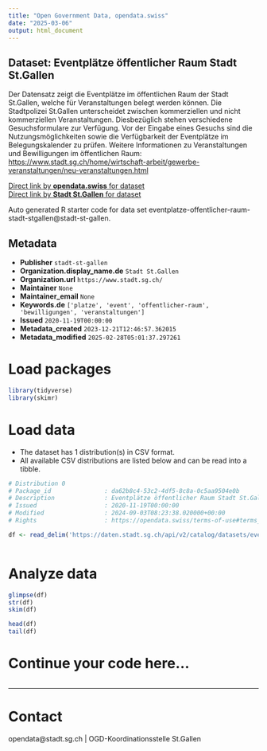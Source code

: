 ```yaml
---
title: "Open Government Data, opendata.swiss"
date: "2025-03-06"
output: html_document
---
```


## Dataset: Eventplätze öffentlicher Raum Stadt St.Gallen

Der Datensatz zeigt die Eventplätze im öffentlichen Raum der Stadt St.Gallen, welche für Veranstaltungen belegt werden können. Die Stadtpolizei St.Gallen unterscheidet zwischen kommerziellen und nicht kommerziellen Veranstaltungen. Diesbezüglich stehen verschiedene Gesuchsformulare zur Verfügung. Vor der Eingabe eines Gesuchs sind die Nutzungsmöglichkeiten sowie die Verfügbarkeit der Eventplätze im Belegungskalender zu prüfen. Weitere Informationen zu Veranstaltungen und Bewilligungen im öffentlichen Raum: [https://www.stadt.sg.ch/home/wirtschaft-arbeit/gewerbe-veranstaltungen/neu-veranstaltungen.html](https://www.stadt.sg.ch/home/wirtschaft-arbeit/gewerbe-veranstaltungen/neu-veranstaltungen.html)[](https://www.stadt.sg.ch/home/wirtschaft-arbeit/gewerbe-veranstaltungen/neu-veranstaltungen.html)

[Direct link by **opendata.swiss** for dataset](https://opendata.swiss/de/dataset/eventplatze-offentlicher-raum-stadt-st-gallen)<br>
[Direct link by **Stadt St.Gallen** for dataset](https://daten.stadt.sg.ch/explore/dataset/eventplatze-offentlicher-raum-stadt-stgallen/)

Auto generated R starter code for data set eventplatze-offentlicher-raum-stadt-stgallen@stadt-st-gallen.

## Metadata

- **Publisher** `stadt-st-gallen`
- **Organization.display_name.de** `Stadt St.Gallen`
- **Organization.url** `https://www.stadt.sg.ch/`
- **Maintainer** `None`
- **Maintainer_email** `None`
- **Keywords.de** `['platze', 'event', 'offentlicher-raum', 'bewilligungen', 'veranstaltungen']`
- **Issued** `2020-11-19T00:00:00`
- **Metadata_created** `2023-12-21T12:46:57.362015`
- **Metadata_modified** `2025-02-28T05:01:37.297261`


# Load packages

```r

library(tidyverse)
library(skimr)

```

# Load data

-   The dataset has 1 distribution(s) in CSV format.
-   All available CSV distributions are listed below and can be read into a tibble.

```r

# Distribution 0
# Package_id               : da62b8c4-53c2-4df5-8c8a-0c5aa9504e0b
# Description              : Eventplätze öffentlicher Raum Stadt St.Gallen (csv)
# Issued                   : 2020-11-19T00:00:00
# Modified                 : 2024-09-03T08:23:38.020000+00:00
# Rights                   : https://opendata.swiss/terms-of-use#terms_by

df <- read_delim('https://daten.stadt.sg.ch/api/v2/catalog/datasets/eventplatze-offentlicher-raum-stadt-stgallen/exports/csv?use_labels=true')



```

# Analyze data

```r

glimpse(df)
str(df)
skim(df)

head(df)
tail(df)

```

# Continue your code here...

```r

```

------------------------------------------------------------------------

# Contact

opendata@stadt.sg.ch | OGD-Koordinationsstelle St.Gallen
